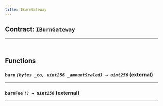 ```yaml
---
title: IBurnGateway
---
```



<DocTag type={DocType.Reference} />

## Contract: `IBurnGateway`






<hr />




<br />

## Functions

### **`burn`** *`(bytes _to, uint256 _amountScaled) → uint256`* (external)







<hr />

### **`burnFee`** *`() → uint256`* (external)







<hr />


